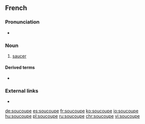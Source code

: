 ==French==

===Pronunciation===
* {{audio|Fr-soucoupe.ogg|Audio|lang=fr}}

===Noun===
{{fr-noun|f}}

# [[saucer]]

====Derived terms====
* {{l|fr|soucoupe volante}}

===External links===
* {{R:TLFi}}

[[de:soucoupe]]
[[es:soucoupe]]
[[fr:soucoupe]]
[[ko:soucoupe]]
[[io:soucoupe]]
[[hu:soucoupe]]
[[pl:soucoupe]]
[[ru:soucoupe]]
[[chr:soucoupe]]
[[vi:soucoupe]]